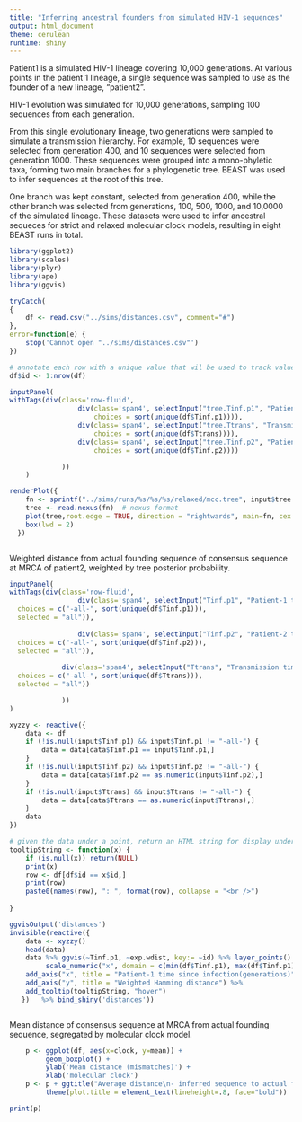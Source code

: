 ```yaml
---
title: "Inferring ancestral founders from simulated HIV-1 sequences"
output: html_document
theme: cerulean
runtime: shiny
---
```


Patient1 is a simulated HIV-1 lineage covering 10,000 generations.
At various points in the patient 1 lineage, a single sequence was
sampled to use as the founder of a new lineage, "patient2".


HIV-1 evolution was simulated for 10,000 generations, sampling 100 sequences from each generation.

From this single evolutionary lineage, two generations were
 sampled to simulate a transmission hierarchy.
 For example, 10 sequences were selected from generation 400, and 10
 sequences were selected from generation 1000.  These sequences were
 grouped into a mono-phyletic taxa, forming two main branches for a
 phylogenetic tree. BEAST was used to infer sequences at the root of
 this tree.

 One branch was kept constant, selected from generation 400, while
 the other branch was selected from generations, 100, 500, 1000, and
 10,0000 of the simulated lineage.  These datasets were used to infer ancestral sequeces for strict and relaxed molecular clock models, resulting in eight BEAST runs in total.
 

```r
library(ggplot2)
library(scales)
library(plyr)
library(ape)
library(ggvis)

tryCatch(
{
    df <- read.csv("../sims/distances.csv", comment="#")
},
error=function(e) {
    stop('Cannot open "../sims/distances.csv"')
})

# annotate each row with a unique value that wil be used to track values as graphs change.
df$id <- 1:nrow(df)
```

```r

inputPanel(
withTags(div(class='row-fluid',
                 div(class='span4', selectInput("tree.Tinf.p1", "Patient-1 time since infection:",
                     choices = sort(unique(df$Tinf.p1)))),
                 div(class='span4', selectInput("tree.Ttrans", "Transmission time:",
                     choices = sort(unique(df$Ttrans)))),
                 div(class='span4', selectInput("tree.Tinf.p2", "Patient-2 time since infection:",
                     choices = sort(unique(df$Tinf.p2))))

             ))
    )


```

```r



renderPlot({
    fn <- sprintf("../sims/runs/%s/%s/%s/relaxed/mcc.tree", input$tree.Tinf.p1, input$tree.Ttrans, input$tree.Tinf.p2) 
    tree <- read.nexus(fn)  # nexus format
    plot(tree,root.edge = TRUE, direction = "rightwards", main=fn, cex.main=3, type="cladogram")
    box(lwd = 2)
  })



```


Weighted distance from actual founding sequence of consensus sequence
at MRCA of patient2, weighted by tree posterior probability.

```r


inputPanel(
withTags(div(class='row-fluid',
                 div(class='span4', selectInput("Tinf.p1", "Patient-1 time since infection:",
  choices = c("-all-", sort(unique(df$Tinf.p1))), 
  selected = "all")),
             
                 div(class='span4', selectInput("Tinf.p2", "Patient-2 time since infection:",
  choices = c("-all-", sort(unique(df$Tinf.p2))), 
  selected = "all")),
             
             div(class='span4', selectInput("Ttrans", "Transmission time:",
  choices = c("-all-", sort(unique(df$Ttrans))), 
  selected = "all"))

             ))
)

xyzzy <- reactive({
    data <- df
    if (!is.null(input$Tinf.p1) && input$Tinf.p1 != "-all-") {
        data = data[data$Tinf.p1 == input$Tinf.p1,]
    } 
    if (!is.null(input$Tinf.p2) && input$Tinf.p2 != "-all-") {
        data = data[data$Tinf.p2 == as.numeric(input$Tinf.p2),]
    } 
    if (!is.null(input$Ttrans) && input$Ttrans != "-all-") {
        data = data[data$Ttrans == as.numeric(input$Ttrans),]
    } 
    data
})

# given the data under a point, return an HTML string for display under the mouse
tooltipString <- function(x) {
    if (is.null(x)) return(NULL)
    print(x)
    row <- df[df$id == x$id,]
    print(row)
    paste0(names(row), ": ", format(row), collapse = "<br />")
    
}

```


```r


ggvisOutput('distances')
invisible(reactive({
    data <- xyzzy()
    head(data)
    data %>% ggvis(~Tinf.p1, ~exp.wdist, key:= ~id) %>% layer_points()  %>%
         scale_numeric("x", domain = c(min(df$Tinf.p1), max(df$Tinf.p1)), nice = FALSE) %>%
    add_axis("x", title = "Patient-1 time since infection(generations)") %>%
    add_axis("y", title = "Weighted Hamming distance") %>%
    add_tooltip(tooltipString, "hover") 
   })   %>% bind_shiny('distances'))



```




Mean distance of consensus sequence at MRCA from actual founding sequence, segregated by molecular clock model.
```r
    p <- ggplot(df, aes(x=clock, y=mean)) +
         geom_boxplot() +
         ylab('Mean distance (mismatches)') +
         xlab('molecular clock')
    p <- p + ggtitle("Average distance\n- inferred sequence to actual founder -\nby molecular clock") + 
         theme(plot.title = element_text(lineheight=.8, face="bold"))

print(p)


```
